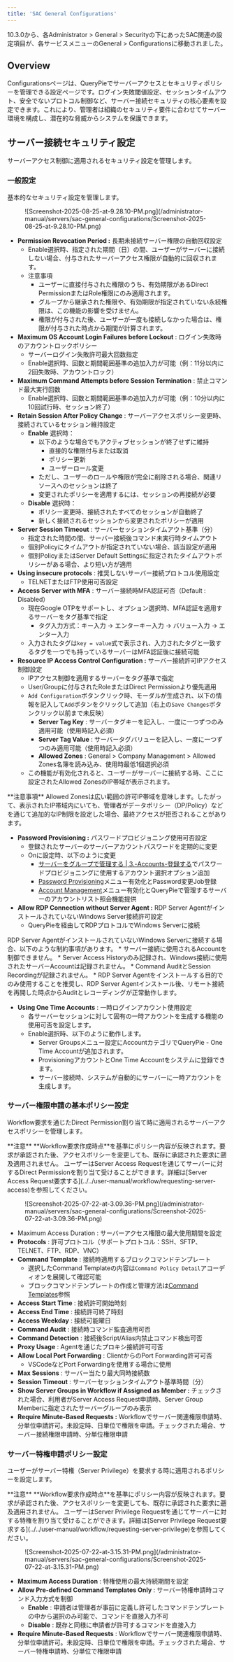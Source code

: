 ```yaml
---
title: 'SAC General Configurations'
---
```



<Callout type="info">
10.3.0から、各Administrator &gt; General &gt; Securityの下にあったSAC関連の設定項目が、各サービスメニューのGeneral &gt; Configurationsに移動されました。
</Callout>

## Overview

Configurationsページは、QueryPieでサーバーアクセスとセキュリティポリシーを管理できる設定ページです。ログイン失敗閾値設定、セッションタイムアウト、安全でないプロトコル制御など、サーバー接続セキュリティの核心要素を設定できます。これにより、管理者は組織のセキュリティ要件に合わせてサーバー環境を構成し、潜在的な脅威からシステムを保護できます。

## サーバー接続セキュリティ設定

サーバーアクセス制御に適用されるセキュリティ設定を管理します。

### 一般設定

基本的なセキュリティ設定を管理します。

<figure data-layout="center" data-align="center">
![Screenshot-2025-08-25-at-9.28.10-PM.png](/administrator-manual/servers/sac-general-configurations/Screenshot-2025-08-25-at-9.28.10-PM.png)
</figure>

*  **Permission Revocation Period :** 長期未接続サーバー権限の自動回収設定
    * Enable選択時、指定された期間（日）の間、ユーザーがサーバーに接続しない場合、付与されたサーバーアクセス権限が自動的に回収されます。
    * 注意事項
        * ユーザーに直接付与された権限のうち、有効期限があるDirect PermissionまたはRole権限にのみ適用されます。
        * グループから継承された権限や、有効期限が指定されていない永続権限は、この機能の影響を受けません。
        * 権限が付与された後、ユーザーが一度も接続しなかった場合は、権限が付与された時点から期間が計算されます。
*  **Maximum OS Account Login Failures before Lockout** : ログイン失敗時のアカウントロックポリシー
    * サーバーログイン失敗許可最大回数指定
    * Enable選択時、回数と期間範囲基準の追加入力が可能（例：11分以内に2回失敗時、アカウントロック）
*  **Maximum Command Attempts before Session Termination** : 禁止コマンド最大実行回数
    * Enable選択時、回数と期間範囲基準の追加入力が可能（例：10分以内に10回試行時、セッション終了）
*  **Retain Session After Policy Change** : サーバーアクセスポリシー変更時、接続されているセッション維持設定
    *  **Enable** 選択時：
        * 以下のような場合でもアクティブセッションが終了せずに維持
            * 直接的な権限付与または取消
            * ポリシー更新
            * ユーザーロール変更
        * ただし、ユーザーのロールや権限が完全に削除される場合、関連リソースへのセッションは終了
        * 変更されたポリシーを適用するには、セッションの再接続が必要
    *  **Disable** 選択時：
        * ポリシー変更時、接続されたすべてのセッションが自動終了
        * 新しく接続されるセッションから変更されたポリシーが適用
*  **Server Session Timeout**  : サーバーセッションタイムアウト基準（分）
    * 指定された時間の間、サーバー接続後コマンド未実行時タイムアウト
    * 個別Policyにタイムアウトが指定されていない場合、該当設定が適用
    * 個別PolicyまたはServer Default Settingsに指定されたタイムアウトポリシーがある場合、より短い方が適用
*  **Using insecure protocols** : 推奨しないサーバー接続プロトコル使用設定
    * TELNETまたはFTP使用可否設定
*  **Access Server with MFA**  : サーバー接続時MFA認証可否（Default : Disabled）
    * 現在Google OTPをサポートし、オプション選択時、MFA認証を適用するサーバーをタグ基準で指定
        * タグ入力方式：キー入力 → エンターキー入力 → バリュー入力 → エンター入力
    * 入力されたタグは`key = value`式で表示され、入力されたタグと一致するタグを一つでも持っているサーバーはMFA認証後に接続可能
*  **Resource IP Access Control Configuration :** サーバー接続許可IPアクセス制御設定
    * IPアクセス制御を適用するサーバーをタグ基準で指定
    * User/Groupに付与されたRoleまたはDirect Permissionより優先適用
    * `Add Configuration`ボタンクリック時、モーダルが生成され、以下の情報を記入して`Add`ボタンをクリックして追加（右上の`Save Changes`ボタンクリック以前まで未反映）
        *  **Server Tag Key**  : サーバータグキーを記入し、一度に一つずつのみ適用可能（使用時記入必須）
        *  **Server Tag Value**  : サーバータグバリューを記入し、一度に一つずつのみ適用可能（使用時記入必須）
        *  **Allowed Zones**  : General &gt; Company Management &gt; Allowed Zones名簿を読み込み、使用時最低1個選択必須
    * この機能が有効化されると、ユーザーがサーバーに接続する時、ここに設定されたAllowed ZonesのIP帯域が表示されます。

<Callout type="info">
**注意事項**
Allowed Zonesは広い範囲の許可IP帯域を意味します。したがって、表示されたIP帯域内にいても、管理者がデータポリシー（DP/Policy）などを通じて追加的なIP制限を設定した場合、最終アクセスが拒否されることがあります。
</Callout>

*  **Password Provisioning :** パスワードプロビジョニング使用可否設定
    * 登録されたサーバーのサーバーアカウントパスワードを定期的に変更
    * Onに設定時、以下のように変更
        * [サーバーをグループで管理する | 3.-Accounts-登録する](connection-management/server-groups/managing-servers-as-groups#3.-accounts-%eb%93%b1%eb%a1%9d%ed%95%98%ea%b8%b0)でパスワードプロビジョニングに使用するアカウント選択オプション追加
        * [Password Provisioning](server-account-management/password-provisioning)メニュー有効化とPassword変更Job登録
        * [Account Management](server-account-management/account-management)メニュー有効化とQueryPieで管理するサーバーのアカウントリスト照会機能提供
*  **Allow RDP Connection without Server Agent :**  RDP Server AgentがインストールされていないWindows Server接続許可設定
    * QueryPieを経由してRDPプロトコルでWindows Serverに接続

<Callout type="important">
RDP Server AgentがインストールされていないWindows Serverに接続する場合、以下のような制約事項があります。
* サーバー接続に使用されるAccountを制御できません。
* Server Access Historyのみ記録され、Windows接続に使用されたサーバーAccountは記録されません。
* Command AuditとSession Recordingが記録されません。
* RDP Server Agentをインストールする目的でのみ使用することを推奨し、RDP Server Agentインストール後、リモート接続を再開した時点からAuditとレコーディングが正常動作します。
</Callout>

*  **Using One Time Accounts**  : 一時ログインアカウント使用設定
    * 各サーバーセッションに対して固有の一時アカウントを生成する機能の使用可否を設定します。
    * Enable選択時、以下のように動作します。
        * Server Groupsメニュー設定にAccountカテゴリでQueryPie - One Time Accountが追加されます。
        * ProvisioningアカウントとOne Time Accountをシステムに登録できます。
        * サーバー接続時、システムが自動的にサーバーに一時アカウントを生成します。

### サーバー権限申請の基本ポリシー設定

Workflow要求を通じたDirect Permission割り当て時に適用されるサーバーアクセスポリシーを管理します。

<Callout type="important">
**注意**
**Workflow要求作成時点**を基準にポリシー内容が反映されます。要求が承認された後、アクセスポリシーを変更しても、既存に承認された要求に遡及適用されません。
</Callout>

<Callout type="info">
ユーザーはServer Access Requestを通じてサーバーに対するDirect Permissionを割り当て受けることができます。詳細は[Server Access Request要求する](../../user-manual/workflow/requesting-server-access)を参照してください。
</Callout>

<figure data-layout="center" data-align="center">
![Screenshot-2025-07-22-at-3.09.36-PM.png](/administrator-manual/servers/sac-general-configurations/Screenshot-2025-07-22-at-3.09.36-PM.png)
</figure>

* Maximum Access Duration : サーバーアクセス権限の最大使用期間を設定
*  **Protocols**  : 許可プロトコル（サポートプロトコル：SSH、SFTP、TELNET、FTP、RDP、VNC）
*  **Command Template**  : 接続時適用するブロックコマンドテンプレート
    * 選択したCommand Templateの内容は`Command Policy Detail`アコーディオンを展開して確認可能
    * ブロックコマンドテンプレートの作成と管理方法は[Command Templates](server-access-control/command-templates)参照
*  **Access Start Time**  : 接続許可開始時刻
*  **Access End Time**  : 接続許可終了時刻
*  **Access Weekday**  : 接続可能曜日
*  **Command Audit**  : 接続時コマンド監査適用可否
*  **Command Detection**  : 接続後Script/Alias内禁止コマンド検出可否
*  **Proxy Usage**  : Agentを通じたプロキシ接続許可可否
*  **Allow Local Port Forwarding**  : ClientからのPort Forwarding許可可否
    * VSCodeなどPort Forwardingを使用する場合に使用
*  **Max Sessions**  : サーバー当たり最大同時接続数
*  **Session Timeout** : サーバーセッションタイムアウト基準時間（分）
*  **Show Server Groups in Workflow if Assigned as Member :**  チェックされた場合、利用者がServer Access Request申請時、Server Group Memberに指定されたサーバーグループのみ表示
*  **Require Minute-Based Requests :** Workflowでサーバー関連権限申請時、分単位申請許可。未設定時、日単位で権限を申請。チェックされた場合、サーバー接続権限申請時、分単位権限申請

### サーバー特権申請ポリシー設定

ユーザーがサーバー特権（Server Privilege）を要求する時に適用されるポリシーを設定します。

<Callout type="important">
**注意**
**Workflow要求作成時点**を基準にポリシー内容が反映されます。要求が承認された後、アクセスポリシーを変更しても、既存に承認された要求に遡及適用されません。
</Callout>

<Callout type="info">
ユーザーはServer Privilege Requestを通じてサーバーに対する特権を割り当て受けることができます。詳細は[Server Privilege Request要求する](../../user-manual/workflow/requesting-server-privilege)を参照してください。
</Callout>

<figure data-layout="center" data-align="center">
![Screenshot-2025-07-22-at-3.15.31-PM.png](/administrator-manual/servers/sac-general-configurations/Screenshot-2025-07-22-at-3.15.31-PM.png)
</figure>

*  **Maximum Access Duration** : 特権使用の最大持続期間を設定
*  **Allow Pre-defined Command Templates Only** : サーバー特権申請時コマンド入力方式を制御
    *  **Enable** : 申請者は管理者が事前に定義し許可したコマンドテンプレートの中から選択のみ可能で、コマンドを直接入力不可
    *  **Disable** : 既存と同様に申請者が許可するコマンドを直接入力
*  **Require Minute-Based Requests** : Workflowでサーバー関連権限申請時、分単位申請許可。未設定時、日単位で権限を申請。チェックされた場合、サーバー特権申請時、分単位で権限申請
